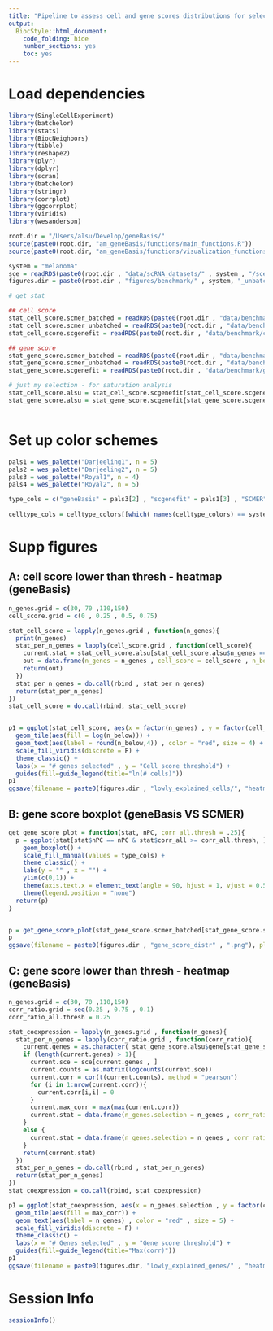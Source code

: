```yaml
---
title: "Pipeline to assess cell and gene scores distributions for selections via geneBasis (melanoma)."
output:
  BiocStyle::html_document:
    code_folding: hide
    number_sections: yes
    toc: yes  
---
```

# Load dependencies

```r


library(SingleCellExperiment)
library(batchelor)
library(stats)
library(BiocNeighbors)
library(tibble)
library(reshape2)
library(plyr)
library(dplyr)
library(scran)
library(batchelor)
library(stringr)
library(corrplot)
library(ggcorrplot)
library(viridis)
library(wesanderson)

root.dir = "/Users/alsu/Develop/geneBasis/"
source(paste0(root.dir, "am_geneBasis/functions/main_functions.R"))
source(paste0(root.dir, "am_geneBasis/functions/visualization_functions.R"))

system = "melanoma"
sce = readRDS(paste0(root.dir , "data/scRNA_datasets/" , system , "/sce_" , system , ".Rds"))
figures.dir = paste0(root.dir , "figures/benchmark/" , system, "_unbatched/")

# get stat

## cell score
stat_cell_score.scmer_batched = readRDS(paste0(root.dir , "data/benchmark/cell_score/" , system , "_unbatched/cell_score__scmer_batched.Rds"))
stat_cell_score.scmer_unbatched = readRDS(paste0(root.dir , "data/benchmark/cell_score/" , system , "_unbatched/cell_score__scmer_unbatched.Rds"))
stat_cell_score.scgenefit = readRDS(paste0(root.dir , "data/benchmark/cell_score/" , system , "_unbatched/cell_score__scgenefit.Rds"))

## gene score
stat_gene_score.scmer_batched = readRDS(paste0(root.dir , "data/benchmark/gene_score/" , system , "_unbatched/gene_score__scmer_batched.Rds"))
stat_gene_score.scmer_unbatched = readRDS(paste0(root.dir , "data/benchmark/gene_score/" , system , "_unbatched/gene_score__scmer_unbatched.Rds"))
stat_gene_score.scgenefit = readRDS(paste0(root.dir , "data/benchmark/gene_score/" , system , "_unbatched/gene_score__scgenefit.Rds"))

# just my selection - for saturation analysis
stat_cell_score.alsu = stat_cell_score.scgenefit[stat_cell_score.scgenefit$type == "geneBasis" & stat_cell_score.scgenefit$nPC == "all", ]
stat_gene_score.alsu = stat_gene_score.scgenefit[stat_gene_score.scgenefit$type == "geneBasis" & stat_gene_score.scgenefit$nPC == "all", ]



```

# Set up color schemes

```r


pals1 = wes_palette("Darjeeling1", n = 5)
pals2 = wes_palette("Darjeeling2", n = 5)
pals3 = wes_palette("Royal1", n = 4)
pals4 = wes_palette("Royal2", n = 5)

type_cols = c("geneBasis" = pals3[2] , "scgenefit" = pals1[3] , "SCMER" = pals1[5] , "hvgs" = pals1[3] )
  
celltype_cols = celltype_colors[[which( names(celltype_colors) == system )]]


```


# Supp figures

## A: cell score lower than thresh - heatmap (geneBasis)

```r


n_genes.grid = c(30, 70 ,110,150)
cell_score.grid = c(0 , 0.25 , 0.5, 0.75)

stat_cell_score = lapply(n_genes.grid , function(n_genes){
  print(n_genes)
  stat_per_n_genes = lapply(cell_score.grid , function(cell_score){
    current.stat = stat_cell_score.alsu[stat_cell_score.alsu$n_genes == n_genes & stat_cell_score.alsu$score < cell_score , ]
    out = data.frame(n_genes = n_genes , cell_score = cell_score , n_below = nrow(current.stat)/nrow(stat_cell_score.alsu))
    return(out)
  })
  stat_per_n_genes = do.call(rbind , stat_per_n_genes)
  return(stat_per_n_genes)
})
stat_cell_score = do.call(rbind, stat_cell_score)


p1 = ggplot(stat_cell_score, aes(x = factor(n_genes) , y = factor(cell_score) , fill = log(n_below))) + 
  geom_tile(aes(fill = log(n_below))) + 
  geom_text(aes(label = round(n_below,4)) , color = "red", size = 4) +
  scale_fill_viridis(discrete = F) + 
  theme_classic() +
  labs(x = "# genes selected" , y = "Cell score threshold") + 
  guides(fill=guide_legend(title="ln(# cells)"))
p1
ggsave(filename = paste0(figures.dir , "lowly_explained_cells/", "heatmap_stat" , ".png"), plot = p1, width = 4, height = 3)


```

## B: gene score boxplot (geneBasis VS SCMER)

```r



get_gene_score_plot = function(stat, nPC, corr_all.thresh = .25){
  p = ggplot(stat[stat$nPC == nPC & stat$corr_all >= corr_all.thresh, ] , aes(x = factor(n_genes)  , y = corr_ratio, fill = type)) + 
    geom_boxplot() + 
    scale_fill_manual(values = type_cols) + 
    theme_classic() + 
    labs(y = "" , x = "") +
    ylim(c(0,1)) + 
    theme(axis.text.x = element_text(angle = 90, hjust = 1, vjust = 0.5)) + 
    theme(legend.position = "none")
  return(p)
}


p = get_gene_score_plot(stat_gene_score.scmer_batched[stat_gene_score.scmer_batched$type %in% c("geneBasis" , "SCMER") , ] , "all") +         ggtitle("Gene prediction")
p
ggsave(filename = paste0(figures.dir , "gene_score_distr" , ".png"), plot = p, width = 4, height = 2)


```

## C: gene score lower than thresh - heatmap (geneBasis)

```r


n_genes.grid = c(30, 70 ,110,150)
corr_ratio.grid = seq(0.25 , 0.75 , 0.1)
corr_ratio_all.thresh = 0.25

stat_coexpression = lapply(n_genes.grid , function(n_genes){
  stat_per_n_genes = lapply(corr_ratio.grid , function(corr_ratio){
    current.genes = as.character( stat_gene_score.alsu$gene[stat_gene_score.alsu$n_genes == n_genes & stat_gene_score.alsu$corr_ratio <= corr_ratio & stat_gene_score.alsu$corr_all > corr_ratio_all.thresh] ) 
    if (length(current.genes) > 1){
      current.sce = sce[current.genes , ]
      current.counts = as.matrix(logcounts(current.sce))
      current.corr = cor(t(current.counts), method = "pearson")
      for (i in 1:nrow(current.corr)){
        current.corr[i,i] = 0
      }
      current.max_corr = max(max(current.corr))
      current.stat = data.frame(n_genes.selection = n_genes , corr_ratio = corr_ratio , max_corr = current.max_corr , n_genes = length(current.genes))
    }
    else {
      current.stat = data.frame(n_genes.selection = n_genes , corr_ratio = corr_ratio , max_corr = NA , n_genes = length(current.genes))
    }
    return(current.stat)
  })
  stat_per_n_genes = do.call(rbind , stat_per_n_genes)
  return(stat_per_n_genes)
})
stat_coexpression = do.call(rbind, stat_coexpression)

p1 = ggplot(stat_coexpression, aes(x = n_genes.selection , y = factor(corr_ratio) , fill = max_corr)) + 
  geom_tile(aes(fill = max_corr)) + 
  geom_text(aes(label = n_genes) , color = "red" , size = 5) +
  scale_fill_viridis(discrete = F) + 
  theme_classic() +
  labs(x = "# Genes selected" , y = "Gene score threshold") + 
  guides(fill=guide_legend(title="Max(corr)"))
p1
ggsave(filename = paste0(figures.dir, "lowly_explained_genes/" , "heatmap_stat" , ".png"), plot = p1, width = 4, height = 3)


```

# Session Info

```r
sessionInfo()
```
